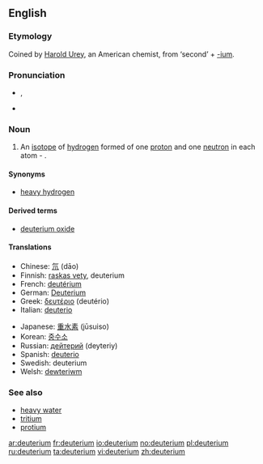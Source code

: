==English==
{{wikipedia}}

===Etymology===
Coined by [[:w:Harold Urey|Harold Urey]], an American chemist, from {{etyl|grc}} '''{{polytonic|[[δεύτερος]]}}''' ‘second’ + [[-ium]].

===Pronunciation===
* {{IPA|/djuːˈtɪɹiəm/}}, {{SAMPA|/dju:"tIri@m/}}
* {{hyphenation|deu|te|ri|um}}

===Noun===
{{en-noun|-}}

# {{isotope}} An [[isotope]] of [[hydrogen]] formed of one [[proton]] and one [[neutron]] in each atom - {{nuclide|2|1|H}}.

====Synonyms====
* [[heavy hydrogen]]

====Derived terms====
* [[deuterium oxide]]

====Translations====
{{trans-top|isotope of hydrogen}}
* Chinese: [[氘]] (dāo)
* Finnish: [[raskas vety]], deuterium
* French: [[deutérium]] {{m}}
* German: [[Deuterium]] {{n}}
* Greek: [[δευτέριο]] {{n}} (deutério)
* Italian: [[deuterio]] {{m}}
{{trans-mid}}
* Japanese: [[重水素]] (jūsuiso)
* Korean: [[중수소]]
* Russian: [[дейтерий]] {{m}} (deyteriy)
* Spanish: [[deuterio]] {{m}}
* Swedish: deuterium {{n}}
* Welsh: [[dewteriwm]]
{{trans-bottom}}

===See also===
* [[heavy water]]
* [[tritium]]
* [[protium]]

[[ar:deuterium]]
[[fr:deuterium]]
[[io:deuterium]]
[[no:deuterium]]
[[pl:deuterium]]
[[ru:deuterium]]
[[ta:deuterium]]
[[vi:deuterium]]
[[zh:deuterium]]